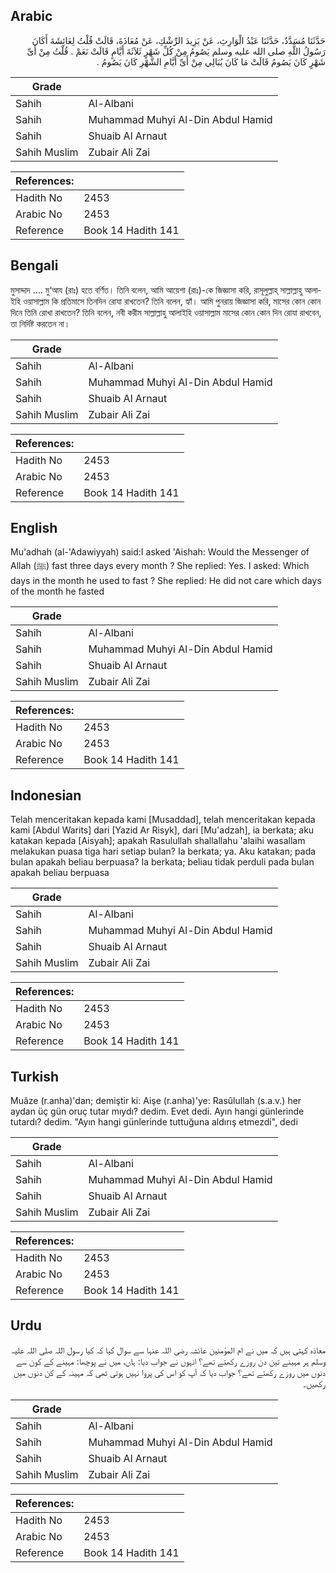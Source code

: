 ## Arabic


<div dir="rtl" lang="ar" style={{fontSize:'larger',backgroundColor:'#f8f9fa',padding:20}}>
حَدَّثَنَا مُسَدَّدٌ، حَدَّثَنَا عَبْدُ الْوَارِثِ، عَنْ يَزِيدَ الرِّشْكِ، عَنْ مُعَاذَةَ، قَالَتْ قُلْتُ لِعَائِشَةَ أَكَانَ رَسُولُ اللَّهِ صلى الله عليه وسلم يَصُومُ مِنْ كُلِّ شَهْرٍ ثَلاَثَةَ أَيَّامٍ قَالَتْ نَعَمْ ‏.‏ قُلْتُ مِنْ أَىِّ شَهْرٍ كَانَ يَصُومُ قَالَتْ مَا كَانَ يُبَالِي مِنْ أَىِّ أَيَّامِ الشَّهْرِ كَانَ يَصُومُ ‏.‏
</div>
<div style={{backgroundColor:'#f8f9fa',padding:20, marginBottom: 10}}><table> <thead> <tr> <th>Grade</th> <th></th> </tr> </thead> <tbody> <tr><td>Sahih</td><td>Al-Albani</td></tr><tr><td>Sahih</td><td>Muhammad Muhyi Al-Din Abdul Hamid</td></tr><tr><td>Sahih</td><td>Shuaib Al Arnaut</td></tr><tr><td>Sahih Muslim</td><td>Zubair Ali Zai</td></tr></tbody></table><table> <thead> <tr> <th>References:</th> <th></th> </tr> </thead> <tbody><tr><td>Hadith No</td><td>2453</td></tr><tr><td>Arabic No</td><td>2453</td></tr><tr><td>Reference</td><td>Book 14 Hadith 141</td></tr></tbody></table></div>

## Bengali


<div dir="ltr" lang="bn" style={{fontSize:'larger',backgroundColor:'#f8f9fa',padding:20}}>
মুসাদ্দাদ .... মু‘আয (রাঃ) হতে বর্ণিত। তিনি বলেন, আমি আয়েশা (রাঃ)-কে জিজ্ঞাসা করি, রাসূলুল্লাহ্ সাল্লাল্লাহু আলাইহি ওয়াসাল্লাম কি প্রতিমাসে তিনদিন রোযা রাখতেন? তিনি বলেন, হ্যাঁ। আমি পুনরায় জিজ্ঞাসা করি, মাসের কোন কোন দিনে তিনি রোখা রাখতেন? তিনি বলেন, নবী করীম সাল্লাল্লাহু আলাইহি ওয়াসাল্লাম মাসের কোন কোন দিন রোযা রাখবেন, তা নির্দিষ্ট করতেন না।
</div>
<div style={{backgroundColor:'#f8f9fa',padding:20, marginBottom: 10}}><table> <thead> <tr> <th>Grade</th> <th></th> </tr> </thead> <tbody> <tr><td>Sahih</td><td>Al-Albani</td></tr><tr><td>Sahih</td><td>Muhammad Muhyi Al-Din Abdul Hamid</td></tr><tr><td>Sahih</td><td>Shuaib Al Arnaut</td></tr><tr><td>Sahih Muslim</td><td>Zubair Ali Zai</td></tr></tbody></table><table> <thead> <tr> <th>References:</th> <th></th> </tr> </thead> <tbody><tr><td>Hadith No</td><td>2453</td></tr><tr><td>Arabic No</td><td>2453</td></tr><tr><td>Reference</td><td>Book 14 Hadith 141</td></tr></tbody></table></div>

## English


<div dir="ltr" lang="en" style={{fontSize:'larger',backgroundColor:'#f8f9fa',padding:20}}>
Mu'adhah (al-'Adawiyyah) said:I asked 'Aishah: Would the Messenger of Allah (ﷺ) fast three days every month ? She replied: Yes. I asked: Which days in the month he used to fast ? She replied: He did not care which days of the month he fasted
</div>
<div style={{backgroundColor:'#f8f9fa',padding:20, marginBottom: 10}}><table> <thead> <tr> <th>Grade</th> <th></th> </tr> </thead> <tbody> <tr><td>Sahih</td><td>Al-Albani</td></tr><tr><td>Sahih</td><td>Muhammad Muhyi Al-Din Abdul Hamid</td></tr><tr><td>Sahih</td><td>Shuaib Al Arnaut</td></tr><tr><td>Sahih Muslim</td><td>Zubair Ali Zai</td></tr></tbody></table><table> <thead> <tr> <th>References:</th> <th></th> </tr> </thead> <tbody><tr><td>Hadith No</td><td>2453</td></tr><tr><td>Arabic No</td><td>2453</td></tr><tr><td>Reference</td><td>Book 14 Hadith 141</td></tr></tbody></table></div>

## Indonesian


<div dir="ltr" lang="id" style={{fontSize:'larger',backgroundColor:'#f8f9fa',padding:20}}>
Telah menceritakan kepada kami [Musaddad], telah menceritakan kepada kami [Abdul Warits] dari [Yazid Ar Risyk], dari [Mu'adzah], ia berkata; aku katakan kepada [Aisyah]; apakah Rasulullah shallallahu 'alaihi wasallam melakukan puasa tiga hari setiap bulan? Ia berkata; ya. Aku katakan; pada bulan apakah beliau berpuasa? Ia berkata; beliau tidak perduli pada bulan apakah beliau berpuasa
</div>
<div style={{backgroundColor:'#f8f9fa',padding:20, marginBottom: 10}}><table> <thead> <tr> <th>Grade</th> <th></th> </tr> </thead> <tbody> <tr><td>Sahih</td><td>Al-Albani</td></tr><tr><td>Sahih</td><td>Muhammad Muhyi Al-Din Abdul Hamid</td></tr><tr><td>Sahih</td><td>Shuaib Al Arnaut</td></tr><tr><td>Sahih Muslim</td><td>Zubair Ali Zai</td></tr></tbody></table><table> <thead> <tr> <th>References:</th> <th></th> </tr> </thead> <tbody><tr><td>Hadith No</td><td>2453</td></tr><tr><td>Arabic No</td><td>2453</td></tr><tr><td>Reference</td><td>Book 14 Hadith 141</td></tr></tbody></table></div>

## Turkish


<div dir="ltr" lang="tr" style={{fontSize:'larger',backgroundColor:'#f8f9fa',padding:20}}>
Muâze (r.anha)'dan; demiştir ki: Aişe (r.anha)'ye: Rasûlullah (s.a.v.) her aydan üç gün oruç tutar mıydı? dedim. Evet dedi. Ayın hangi günlerinde tutardı? dedim. "Ayın hangi günlerinde tuttuğuna aldırış etmezdi", dedi
</div>
<div style={{backgroundColor:'#f8f9fa',padding:20, marginBottom: 10}}><table> <thead> <tr> <th>Grade</th> <th></th> </tr> </thead> <tbody> <tr><td>Sahih</td><td>Al-Albani</td></tr><tr><td>Sahih</td><td>Muhammad Muhyi Al-Din Abdul Hamid</td></tr><tr><td>Sahih</td><td>Shuaib Al Arnaut</td></tr><tr><td>Sahih Muslim</td><td>Zubair Ali Zai</td></tr></tbody></table><table> <thead> <tr> <th>References:</th> <th></th> </tr> </thead> <tbody><tr><td>Hadith No</td><td>2453</td></tr><tr><td>Arabic No</td><td>2453</td></tr><tr><td>Reference</td><td>Book 14 Hadith 141</td></tr></tbody></table></div>

## Urdu


<div dir="rtl" lang="ur" style={{fontSize:'larger',backgroundColor:'#f8f9fa',padding:20}}>
معاذہ کہتی ہیں کہ میں نے ام المؤمنین عائشہ رضی اللہ عنہا سے سوال کیا کہ کیا رسول اللہ صلی اللہ علیہ وسلم ہر مہینے تین دن روزے رکھتے تھے؟ انہوں نے جواب دیا: ہاں، میں نے پوچھا: مہینے کے کون سے دنوں میں روزے رکھتے تھے؟ جواب دیا کہ آپ کو اس کی پروا نہیں ہوتی تھی کہ مہینہ کے کن دنوں میں رکھیں۔
</div>
<div style={{backgroundColor:'#f8f9fa',padding:20, marginBottom: 10}}><table> <thead> <tr> <th>Grade</th> <th></th> </tr> </thead> <tbody> <tr><td>Sahih</td><td>Al-Albani</td></tr><tr><td>Sahih</td><td>Muhammad Muhyi Al-Din Abdul Hamid</td></tr><tr><td>Sahih</td><td>Shuaib Al Arnaut</td></tr><tr><td>Sahih Muslim</td><td>Zubair Ali Zai</td></tr></tbody></table><table> <thead> <tr> <th>References:</th> <th></th> </tr> </thead> <tbody><tr><td>Hadith No</td><td>2453</td></tr><tr><td>Arabic No</td><td>2453</td></tr><tr><td>Reference</td><td>Book 14 Hadith 141</td></tr></tbody></table></div>